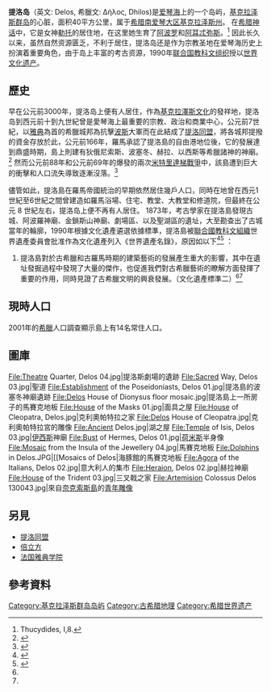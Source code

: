 {{noteTA
|G1=希臘神話
}}
{{世界遗产概要表
| site_img = Image:Terrace_of_the_Lions_03.jpg
| site_img_capt = 提洛島獅像
| site_img_width = 350px
| zh_name = 提洛島
| en_name = Delos
| fr_name = Délos
| country = {{GRE}}
| Region = 欧洲和北美地区
| criterion_c = (ii) (ii) (iv) (vi)
| rg_year = 1990
| ex_rg_year = 
| remarks = 
| ID = 530
| org_url = http://whc.unesco.org/en/list/530
| map_img = <!-- 檔案不存在 Image:LocMap of WH Delos.png -->
| map_img_width = 275px
}}
'''提洛岛'''（英文: Delos, 希臘文: Δήλος, Dhilos)是[[爱琴海|爱琴海]]上的一个岛屿，[[基克拉泽斯群岛|基克拉泽斯群岛]]的心脏，面积40平方公里，属于[[希腊|希腊]][[南爱琴大区|南爱琴大区]][[基克拉泽斯州|基克拉泽斯州]]。
在[[希腊神话|希腊神话]]中，它是女神[[勒托|勒托]]的居住地，在这里她生育了[[阿波罗|阿波罗]]和[[阿耳忒弥斯|阿耳忒弥斯]]。<ref>Thucydides, I,8.</ref> 因此长久以来，虽然自然资源匮乏，不利于居住，提洛岛还是作为宗教圣地在爱琴海历史上扮演着重要角色，由于岛上丰富的考古资源，1990年[[联合国教科文组织|联合国教科文组织]]授以[[世界文化遗产|世界文化遗产]]。


==歷史==
早在公元前3000年，提洛岛上便有人居住，作為[[基克拉泽斯文化|基克拉澤斯文化]]的發祥地，提洛岛到西元前十到九世紀曾是愛琴海上最重要的宗教、政治和商業中心，公元前7世紀，以[[雅典|雅典]]為首的希臘城邦為抗擊[[波斯|波斯]]大軍而在此結成了[[提洛同盟|提洛同盟]]，將各城邦提撥的資金存放於此，公元前166年，羅馬承認了提洛島的自由港地位後，它的發展達到鼎盛時期，島上則建有狄俄尼索斯、波塞冬、赫拉、以西斯等希臘諸神的神廟。<ref>{{citation|last=Tang|first=Birgit|title=Delos, Carthage, Ampurias: the Housing of Three Mediterranean Trading Centres|year=2005|location=Rome|publisher=L'Erma di Bretschneider (Accademia di Danimarca)|ISBN=8882653056|page=14|postscript=.}}</ref> 然而公元前88年和公元前69年的爆發的兩次[[米特里達梯戰爭|米特里達梯戰爭]]中，該島遭到巨大的衝擊和人口流失導致逐漸沒落。<ref>{{citation|last=Tang|first=Birgit|title=Delos, Carthage, Ampurias: the Housing of Three Mediterranean Trading Centres|year=2005|location=Rome|publisher=L'Erma di Bretschneider (Accademia di Danimarca)|ISBN=8882653056|pages=14, 32|postscript=.}}</ref> 

儘管如此，提洛島在羅馬帝國統治的早期依然居住幾戶人口，同時在地曾在西元1世紀至6世紀之間曾建造如羅馬浴場、住宅、教堂、大教堂和修道院，但最終在公元 8 世紀左右，提洛岛上便不再有人居住。
1873年，考古學家在提洛島發現古城、阿波羅神廟、金鎖斯山神廟、劇場區、以及聖湖區的遺址，大至勘查出了古城當年的輪廓，1990年根據文化遺產遴選依據標準，提洛島被[[聯合國教科文組織|聯合國教科文組織]]世界遺產委員會批准作為文化遺產列入《世界遺產名錄》，原因如以下<ref name="#1">{{Cite book|last=DODD, EMLYN K.|url=https://www.worldcat.org/oclc/1139263254|title=ROMAN AND LATE ANTIQUE WINE PRODUCTION IN THE EASTERN MEDITERRANEAN : a comparative ... archaeological study at antiochia ad cragum.|date=2020|publisher=ARCHAEOPRESS|isbn=978-1-78969-403-1|location=[Place of publication not identified]|oclc=1139263254}}</ref><ref>{{Cite book|last=Le Quéré, Enora, (1986- ...).|url=https://www.worldcat.org/oclc/919408437|title=Les Cyclades sous l'Empire romain : histoire d'une renaissance|date=DL 2015|publisher=Presses universitaires de Rennes|others=Impr. Université Rennes 2)|isbn=978-2-7535-4045-3|location=Rennes|oclc=919408437}}</ref> ：
#提洛島對於古希臘和古羅馬時期的建築藝術的發展產生重大的影響，其中在遺址發掘過程中發現了大量的傑作，也促進我們對古希臘藝術的瞭解方面發揮了重要的作用，同時見證了古希臘文明的興衰發展。（文化遺產標準二）<ref name="#1"/><ref name="#1"/>


==現時人口==
2001年的[[希臘|希臘]]人口調查顯示島上有14名常住人口。

==圖庫==
<gallery mode="packed" heights="154px">
File:Theatre Quarter, Delos 04.jpg|提洛斯劇場的遺跡
File:Sacred Way, Delos 03.jpg|聖道
File:Establishment of the Poseidoniasts, Delos 01.jpg|提洛島的波塞冬神廟遺跡
File:Delos House of Dionysus floor mosaic.jpg|提洛島上一所房子的馬賽克地板
File:House of the Masks 01.jpg|面具之屋
File:House of Cleopatra, Delos.jpg|克利奧帕特拉之家
File:Delos House of Cleopatra.jpg|克利奧帕特拉宮的雕像
File:Ancient Delos.jpg|湖之屋
File:Temple of Isis, Delos 03.jpg|[[伊西斯|伊西斯]]神廟
File:Bust of Hermes, Delos 01.jpg|[[荷米斯|荷米斯]]半身像
File:Mosaic from the Insula of the Jewellery 04.jpg|馬賽克地板
File:Dolphins in Delos.JPG|[[Mosaics of Delos|海豚館的馬賽克地板
File:Agora of the Italians, Delos 02.jpg|意大利人的集市
File:Heraion, Delos 02.jpg|赫拉神廟
File:House of the Trident 03.jpg|三叉戟之家
File:Artemision Colossus Delos 130043.jpg|來自[[奈克索斯島|奈克索斯島]]的[[青年雕像|青年雕像]]
</gallery>

==另見==
*[[提洛同盟|提洛同盟]]
*[[倍立方|倍立方]]
*[[法国雅典学院|法国雅典学院]]
== 參考資料 ==
{{reflist}}

{{古希臘}}
{{愛琴海諸島}}
{{希臘世界遺產}}

{{Authority control}}
{{DEFAULTSORT:Delos}}
[[Category:基克拉泽斯群岛岛屿|Category:基克拉泽斯群岛岛屿]]
[[Category:古希腊地理|Category:古希腊地理]]
[[Category:希腊世界遗产|Category:希腊世界遗产]]